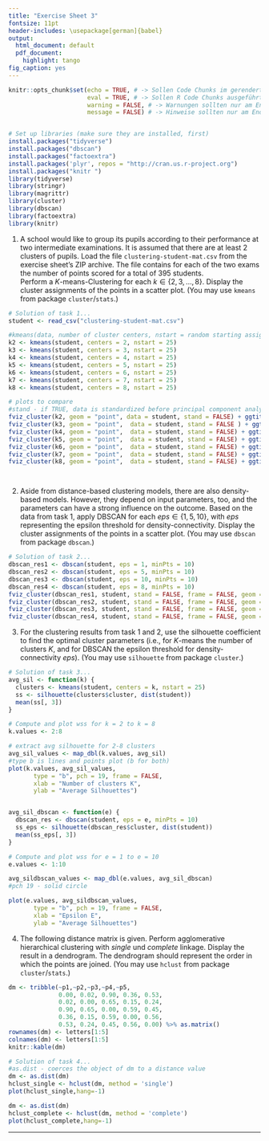 ---
title: "Exercise Sheet 3"
fontsize: 11pt
header-includes: \usepackage[german]{babel}
output:
  html_document: default
  pdf_document:
    highlight: tango
fig_caption: yes
---

```{r setup, include=FALSE}
knitr::opts_chunk$set(echo = TRUE, # -> Sollen Code Chunks im gerenderten Dokument angezeigt werden?
                      eval = TRUE, # -> Sollen R Code Chunks ausgeführt werden?
                      warning = FALSE, # -> Warnungen sollten nur am Ende zum Rendern auf FALSE gesetzt werden
                      message = FALSE) # -> Hinweise sollten nur am Ende zum Rendern auf FALSE gesetzt werden
```

```{r}
```


```{r}
# Set up libraries (make sure they are installed, first)
install.packages("tidyverse")
install.packages("dbscan")
install.packages("factoextra")
install.packages('plyr', repos = "http://cran.us.r-project.org")
install.packages("knitr ")
library(tidyverse)
library(stringr)
library(magrittr)
library(cluster)
library(dbscan)
library(factoextra)
library(knitr)

```

1. A school would like to group its pupils according to their performance at two intermediate examinations. It is assumed that there are at least 2 clusters of pupils. Load the file `clustering-student-mat.csv` from the exercise sheet's ZIP archive. The file contains for each of the two exams the number of points scored for a total of 395 students.  
Perform a $K$-means-Clustering for each $k\in \{2,3,\ldots,8\}$. Display the cluster assignments of the points in a scatter plot. (You may use `kmeans` from package `cluster`/`stats`.)

```{r}
# Solution of task 1...
student <- read_csv("clustering-student-mat.csv")

#kmeans(data, number of cluster centers, nstart = random starting assignments)
k2 <- kmeans(student, centers = 2, nstart = 25)
k3 <- kmeans(student, centers = 3, nstart = 25)
k4 <- kmeans(student, centers = 4, nstart = 25)
k5 <- kmeans(student, centers = 5, nstart = 25)
k6 <- kmeans(student, centers = 6, nstart = 25)
k7 <- kmeans(student, centers = 7, nstart = 25)
k8 <- kmeans(student, centers = 8, nstart = 25)

# plots to compare
#stand - if TRUE, data is standardized before principal component analysis
fviz_cluster(k2, geom = "point", data = student, stand = FALSE) + ggtitle("k = 2")
fviz_cluster(k3, geom = "point",  data = student, stand = FALSE ) + ggtitle("k = 3")
fviz_cluster(k4, geom = "point",  data = student, stand = FALSE) + ggtitle("k = 4")
fviz_cluster(k5, geom = "point",  data = student, stand = FALSE) + ggtitle("k = 5")
fviz_cluster(k6, geom = "point",  data = student, stand = FALSE) + ggtitle("k = 6")
fviz_cluster(k7, geom = "point",  data = student, stand = FALSE) + ggtitle("k = 7")
fviz_cluster(k8, geom = "point",  data = student, stand = FALSE) + ggtitle("k = 8")




```

2. Aside from distance-based clustering models, there are also density-based models. However, they depend on input parameters, too, and the parameters can have a strong influence on the outcome. Based on the data from task 1, apply DBSCAN for each $eps\in \{1,5,10\}$, with $eps$ representing the epsilon threshold for density-connectivity. Display the cluster assignments of the points in a scatter plot. (You may use `dbscan` from package `dbscan`.)

```{r}
# Solution of task 2...
dbscan_res1 <- dbscan(student, eps = 1, minPts = 10)
dbscan_res2 <- dbscan(student, eps = 5, minPts = 10)
dbscan_res3 <- dbscan(student, eps = 10, minPts = 10)
dbscan_res4 <- dbscan(student, eps = 8, minPts = 10)
fviz_cluster(dbscan_res1, student, stand = FALSE, frame = FALSE, geom = "point")+ggtitle("eps = 1")
fviz_cluster(dbscan_res2, student, stand = FALSE, frame = FALSE, geom = "point")+ggtitle("eps = 5")
fviz_cluster(dbscan_res3, student, stand = FALSE, frame = FALSE, geom = "point")+ggtitle("eps = 10")
fviz_cluster(dbscan_res4, student, stand = FALSE, frame = FALSE, geom = "point")+ggtitle("eps = 8")
```

3. For the clustering results from task 1 and 2, use the silhouette coefficient to find the optimal cluster parameters (i.e., for $K$-means the number of clusters $K$, and for DBSCAN the epsilon threshold for density-connectivity $eps$). (You may use `silhouette` from package `cluster`.)

```{r}
# Solution of task 3...
avg_sil <- function(k) {
  clusters <- kmeans(student, centers = k, nstart = 25)
  ss <- silhouette(clusters$cluster, dist(student))
  mean(ss[, 3])
}

# Compute and plot wss for k = 2 to k = 8
k.values <- 2:8

# extract avg silhouette for 2-8 clusters
avg_sil_values <- map_dbl(k.values, avg_sil)
#type b is lines and points plot (b for both)
plot(k.values, avg_sil_values,
       type = "b", pch = 19, frame = FALSE, 
       xlab = "Number of clusters K",
       ylab = "Average Silhouettes")


avg_sil_dbscan <- function(e) {
  dbscan_res <- dbscan(student, eps = e, minPts = 10)
  ss_eps <- silhouette(dbscan_res$cluster, dist(student))
  mean(ss_eps[, 3])
}

# Compute and plot wss for e = 1 to e = 10
e.values <- 1:10

avg_sildbscan_values <- map_dbl(e.values, avg_sil_dbscan)
#pch 19 - solid circle

plot(e.values, avg_sildbscan_values,
       type = "b", pch = 19, frame = FALSE, 
       xlab = "Epsilon E",
       ylab = "Average Silhouettes")


```


4. The following distance matrix is given. Perform agglomerative hierarchical clustering with  _single_ und _complete_ linkage. Display the result in a dendrogram. The dendrogram should represent the order in which the points are joined. (You may use `hclust` from package `cluster`/`stats`.)

```{r}
dm <- tribble(~p1,~p2,~p3,~p4,~p5,
              0.00, 0.02, 0.90, 0.36, 0.53,
              0.02, 0.00, 0.65, 0.15, 0.24,
              0.90, 0.65, 0.00, 0.59, 0.45,
              0.36, 0.15, 0.59, 0.00, 0.56,
              0.53, 0.24, 0.45, 0.56, 0.00) %>% as.matrix()
rownames(dm) <- letters[1:5]
colnames(dm) <- letters[1:5]
knitr::kable(dm)
```

```{r}
# Solution of task 4...
#as.dist - coerces the object of dm to a distance value
dm <- as.dist(dm)
hclust_single <- hclust(dm, method = 'single')
plot(hclust_single,hang=-1)

dm <- as.dist(dm)
hclust_complete <- hclust(dm, method = 'complete')
plot(hclust_complete,hang=-1)


```

------